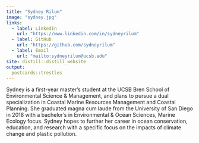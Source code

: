 ```yaml
---
title: "Sydney Rilum"
image: "sydney.jpg"
links:
  - label: LinkedIn
    url: "https://www.linkedin.com/in/sydneyrilum"
  - label: GitHub
    url: "https://github.com/sydneyrilum"
  - label: Email
    url: "mailto:sydneyrilum@ucsb.edu"
site: distill::distill_website
output: 
  postcards::trestles
---
```


Sydney is a first-year master’s student at the UCSB Bren School of Environmental Science & Management, and plans to pursue a dual specialization in Coastal Marine Resources Management and Coastal Planning. She graduated magna cum laude from the University of San Diego in 2018 with a bachelor’s in Environmental & Ocean Sciences, Marine Ecology focus. Sydney hopes to further her career in ocean conservation, education, and research with a specific focus on the impacts of climate change and plastic pollution. 
